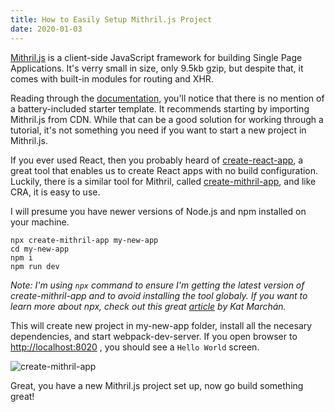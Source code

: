 ```yaml
---
title: How to Easily Setup Mithril.js Project
date: 2020-01-03
---
```

[Mithril.js](https://mithril.js.org/) is a client-side JavaScript framework for building Single Page Applications. It's verry small in size, only 9.5kb gzip, but despite that, it comes with built-in modules for routing and XHR.

Reading through the [documentation](https://mithril.js.org/#getting-started), you'll notice that there is no mention of a battery-included starter template. It recommends starting by importing Mithril.js from CDN. While that can be a good solution for working through a tutorial, it's not something you need if you want to start a new project in Mithril.js.

If you ever used React, then you probably heard of [create-react-app](https://github.com/facebook/create-react-app), a great tool that enables us to create React apps with no build configuration. Luckily, there is a similar tool for Mithril, called [create-mithril-app](https://github.com/highmountaintea/create-mithril-app), and like CRA, it is easy to use. 

I will presume you have newer versions of Node.js and npm installed on your machine.

```
npx create-mithril-app my-new-app
cd my-new-app
npm i
npm run dev
```
*Note: I'm using `npx` command to ensure I'm getting the latest version of create-mithril-app and to avoid installing the tool globaly. If you want to learn more about npx, check out this great [article](https://medium.com/@maybekatz/introducing-npx-an-npm-package-runner-55f7d4bd282b) by Kat Marchán.*

This will create new project in my-new-app folder, install all the necesary dependencies, and start webpack-dev-server. If you open browser to [http://localhost:8020](http://localhost:8020/) , you should see a `Hello World` screen.

![create-mithril-app](./img/post-001-app.png)

Great, you have a new Mithril.js project set up, now go build something great!
